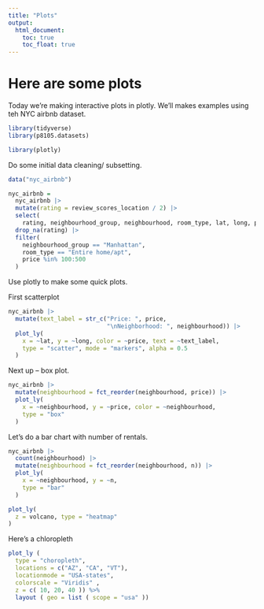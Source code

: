 ```yaml
---
title: "Plots"
output: 
  html_document:
    toc: true
    toc_float: true
---
```


# Here are some plots 

Today we're making interactive plots in plotly. We'll makes examples using teh NYC airbnb dataset. 

```r
library(tidyverse)
library(p8105.datasets)

library(plotly)
```

Do some initial data cleaning/ subsetting. 

```r
data("nyc_airbnb")

nyc_airbnb = 
  nyc_airbnb |>
  mutate(rating = review_scores_location / 2) |>
  select(
    rating, neighbourhood_group, neighbourhood, room_type, lat, long, price) |>
  drop_na(rating) |>
  filter(
    neighbourhood_group == "Manhattan", 
    room_type == "Entire home/apt", 
    price %in% 100:500
  )
```


Use plotly to make some quick plots. 

First scatterplot 

```r
nyc_airbnb |>
  mutate(text_label = str_c("Price: ", price, 
                            "\nNeighborhood: ", neighbourhood)) |>
  plot_ly(
    x = ~lat, y = ~long, color = ~price, text = ~text_label, 
    type = "scatter", mode = "markers", alpha = 0.5
  )
```


Next up -- box plot.

```r
nyc_airbnb |>
  mutate(neighbourhood = fct_reorder(neighbourhood, price)) |>
  plot_ly(
    x = ~neighbourhood, y = ~price, color = ~neighbourhood,
    type = "box"
  )
```


Let's do a bar chart with number of rentals. 

```r
nyc_airbnb |>
  count(neighbourhood) |>
  mutate(neighbourhood = fct_reorder(neighbourhood, n)) |>
  plot_ly(
    x = ~neighbourhood, y = ~n, 
    type = "bar"
  )
```



```r
plot_ly(
  z = volcano, type = "heatmap"
)
```


Here's a chloropleth 

```r
plot_ly (
  type = "choropleth",
  locations = c("AZ", "CA", "VT"), 
  locationmode = "USA-states",
  colorscale = "Viridis" ,
  z = c( 10, 20, 40 )) %>%
  layout ( geo = list ( scope = "usa" ))
```



